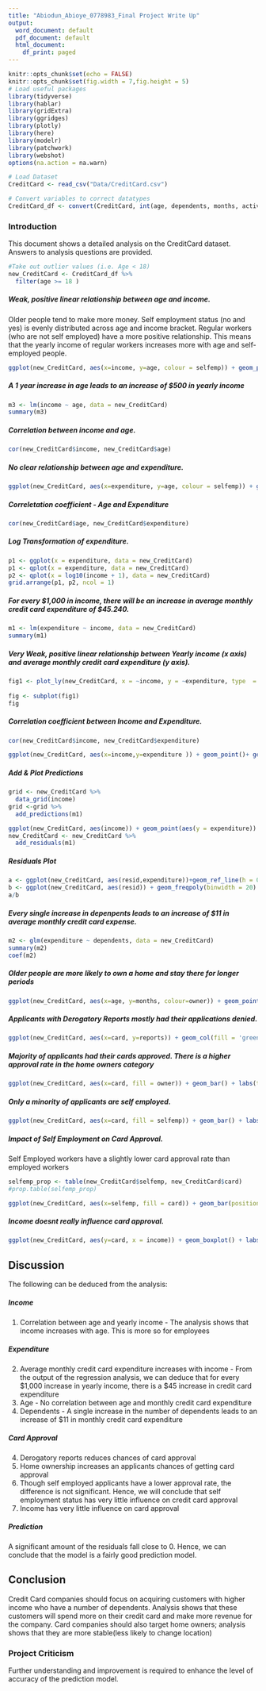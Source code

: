 ---
title: "Abiodun_Abioye_0778983_Final Project Write Up"
output:
  word_document: default
  pdf_document: default
  html_document:
    df_print: paged
---

```{r setup, include=FALSE}
knitr::opts_chunk$set(echo = FALSE)
knitr::opts_chunk$set(fig.width = 7,fig.height = 5)
# Load useful packages
library(tidyverse)
library(hablar)
library(gridExtra)
library(ggridges)
library(plotly)
library(here)
library(modelr)
library(patchwork)
library(webshot)
options(na.action = na.warn)
```

```{r echo=FALSE,message=FALSE}
# Load Dataset
CreditCard <- read_csv("Data/CreditCard.csv")
```

```{r echo=FALSE,message=FALSE}
# Convert variables to correct datatypes
CreditCard_df <- convert(CreditCard, int(age, dependents, months, active))
```

### Introduction
This document shows a detailed analysis on the CreditCard dataset. Answers to analysis questions are provided. 

```{r echo=FALSE,message=FALSE}
#Take out outlier values (i.e. Age < 18)
new_CreditCard <- CreditCard_df %>%
  filter(age >= 18 )
```

##### Weak, positive linear relationship between age and income. 

Older people tend to make more money. Self employment status (no and yes) is evenly distributed across age and income bracket. Regular workers (who are not self employed) have a more positive relationship. This means that the yearly income of regular workers increases more with age and self-employed people.

```{r echo=FALSE}
ggplot(new_CreditCard, aes(x=income, y=age, colour = selfemp)) + geom_point()+ geom_smooth(method = 'lm', se=FALSE) + labs(x= "Yearly income(USD10,000)", y="Age")
```


##### A 1 year increase in age leads to an increase of \$500 in yearly income

```{r echo=FALSE}
m3 <- lm(income ~ age, data = new_CreditCard)
summary(m3)
```

##### Correlation between income and age. 

```{r echo=FALSE}
cor(new_CreditCard$income, new_CreditCard$age)
```

##### No clear relationship between age and expenditure. 
```{r echo=FALSE}
ggplot(new_CreditCard, aes(x=expenditure, y=age, colour = selfemp)) + geom_point()+ geom_smooth(method = 'lm', se=FALSE) + labs(x= "Monthly Credit Card Expenditure", y="Age")
```

##### Correletation coefficient - Age and Expenditure
```{r echo=FALSE}
cor(new_CreditCard$age, new_CreditCard$expenditure)
```

##### Log Transformation of expenditure. 

```{r echo=FALSE}
p1 <- ggplot(x = expenditure, data = new_CreditCard)
p1 <- qplot(x = expenditure, data = new_CreditCard)
p2 <- qplot(x = log10(income + 1), data = new_CreditCard)
grid.arrange(p1, p2, ncol = 1)
```

##### For every \$1,000 in income, there will be an increase in average monthly credit card expenditure of \$45.240. 

```{r echo=FALSE}
m1 <- lm(expenditure ~ income, data = new_CreditCard)
summary(m1)
```

##### Very Weak, positive linear relationship between Yearly income (x axis) and average monthly credit card expenditure (y axis). 

```{r echo=FALSE}
fig1 <- plot_ly(new_CreditCard, x = ~income, y = ~expenditure, type  = 'scatter', mode = 'markers') 
                
fig <- subplot(fig1)
fig
```

##### Correlation coefficient between Income and Expenditure. 

```{r echo=FALSE}
cor(new_CreditCard$income, new_CreditCard$expenditure)
```

```{r echo=FALSE}
ggplot(new_CreditCard, aes(x=income,y=expenditure )) + geom_point()+ geom_smooth(method="lm", colour="red")
```

##### Add & Plot Predictions

```{r echo=FALSE}
grid <- new_CreditCard %>%
  data_grid(income)
grid <-grid %>%
  add_predictions(m1)

ggplot(new_CreditCard, aes(income)) + geom_point(aes(y = expenditure)) + geom_line(aes(y = pred), data = grid, colour = "red", size = 1)
new_CreditCard <- new_CreditCard %>%
  add_residuals(m1)
```

##### Residuals Plot

```{r echo=FALSE}
a <- ggplot(new_CreditCard, aes(resid,expenditure))+geom_ref_line(h = 0)+geom_point()
b <- ggplot(new_CreditCard, aes(resid)) + geom_freqpoly(binwidth = 20)
a/b
```

##### Every single increase in depenpents leads to an increase of $11 in average monthly credit card expense. 

```{r echo=FALSE}
m2 <- glm(expenditure ~ dependents, data = new_CreditCard)
summary(m2)
coef(m2)
```

##### Older people are more likely to own a home and stay there for longer periods

```{r echo=FALSE}
ggplot(new_CreditCard, aes(x=age, y=months, colour=owner)) + geom_point() + geom_smooth(method = 'lm', se=FALSE) + labs(title = "Comparing Age and Duration Living in current address", x = "Age", y = "Months")
```

##### Applicants with Derogatory Reports mostly had their applications denied. 

```{r echo=FALSE}
ggplot(new_CreditCard, aes(x=card, y=reports)) + geom_col(fill = 'green') + labs(title = "Reports to Card Approval", x="Card Approval", y="Derogatory Reports")
```

##### Majority of applicants had their cards approved. There is a higher approval rate in the home owners category 

```{r echo=FALSE}
ggplot(new_CreditCard, aes(x=card, fill = owner)) + geom_bar() + labs(title = "Home owner card approval", x="Card Approval", y="Count")
```

##### Only a minority of applicants are self employed. 

```{r echo=FALSE}
ggplot(new_CreditCard, aes(x=card, fill = selfemp)) + geom_bar() + labs(title = "Self Employment Card Approval", x="Card Approval", y="Count")
```

##### Impact of Self Employment on Card Approval. 

Self Employed workers have a slightly lower card approval rate than employed workers

```{r echo=FALSE}
selfemp_prop <- table(new_CreditCard$selfemp, new_CreditCard$card)
#prop.table(selfemp_prop)

ggplot(new_CreditCard, aes(x=selfemp, fill = card)) + geom_bar(position = "fill") + ylab("Proportion") + xlab("Self Employment Status")
```

##### Income doesnt really influence card approval. 

```{r echo=FALSE}
ggplot(new_CreditCard, aes(y=card, x = income)) + geom_boxplot() + labs(title = "Comparing Income to Card Approval", x = "Yearly Income USD10,000", y="Card Approval")
```


## Discussion
The following can be deduced from the analysis:

##### Income
1) Correlation between age and yearly income - The analysis shows that income increases with age. This is more so for employees

##### Expenditure
2) Average monthly credit card expenditure increases with income - From the output of the regression analysis, we can deduce that for every $1,000 increase in yearly income, there is a $45 increase in credit card expenditure
3) Age - No correlation between age and monthly credit card expenditure
3) Dependents - A single increase in the number of dependents leads to an increase of $11 in monthly credit card expenditure

##### Card Approval
4) Derogatory reports reduces chances of card approval
5) Home ownership increases an applicants chances of getting card approval
6) Though self employed applicants have a lower approval rate, the difference is not significant. Hence, we will conclude that self employment status has very little influence on credit card approval
7) Income has very little influence on card approval

##### Prediction
A significant amount of the residuals fall close to 0. Hence, we can conclude that the model is a fairly good prediction model. 


## Conclusion
Credit Card companies should focus on acquiring customers with higher income who have a number of dependents. Analysis shows that these customers will spend more on their credit card and make more revenue for the company.
Card companies should also target home owners; analysis shows that they are more stable(less likely to change location)

### Project Criticism
Further understanding and improvement is required to enhance the level of accuracy of the prediction model.